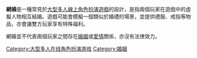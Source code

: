 {{unreferenced|time=2014-02-20T03:29:06+00:00}}

'''網婚'''是一種常見於[[大型多人線上角色扮演遊戲|大型多人線上角色扮演遊戲]]的設計，是指兩個玩家在遊戲中的虛擬人物相互結婚。遊戲可能會模擬一個類似於婚禮的場景，並提供禮服、戒指等物品，亦會讓雙方玩家享有特殊福利。

網婚並不代表兩個玩家之間存在[[婚姻|婚姻]]或[[愛情|愛情]]關係，亦沒有法律效力。

[[Category:大型多人在线角色扮演游戏|Category:大型多人在线角色扮演游戏]]
[[Category:婚姻|Category:婚姻]]

{{mmorpg-videogame-stub}}